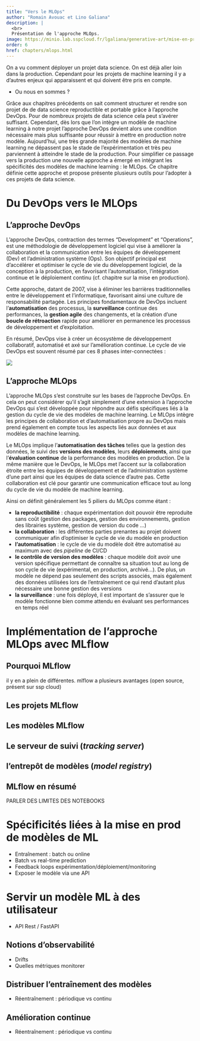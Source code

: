 ```yaml
---
title: "Vers le MLOps"
author: "Romain Avouac et Lino Galiana"
description: |
  <br>
  Présentation de l'approche MLOps.
image: https://minio.lab.sspcloud.fr/lgaliana/generative-art/mise-en-prod/army.png
order: 6
href: chapters/mlops.html
---
```



On a vu comment déployer un projet data science. On est déjà aller loin dans la production. Cependant pour les projets de machine learning il y a d'autres enjeux qui apparaissent et qui doivent être pris en compte.

- Ou nous en sommes ?

Grâce aux chapitres précédents on sait comment structurer et rendre son projet de de data science reproductible et portable grâce à l'approche DevOps. Pour de nombreux projets de data science cela peut s'avérer suffisant. Cependant, dès lors que l'on intègre un modèle de machine learning à notre projet l'approche DevOps devient alors une condition nécessaire mais plus suffisante pour réussir à mettre en production notre modèle. Aujourd'hui, une très grande majorité des modèles de machine learning ne dépassent pas le stade de l'expérimentation et très peu parviennent à atteindre le stade de la production. Pour simplifier ce passage vers la production une nouvelle approche a émergé en intégrant les spécificités des modèles de machine learning : le MLOps. Ce chapitre définie cette approche et propose présente plusieurs outils pour l'adopter à ces projets de data science.


# Du DevOps vers le MLOps

## L'approche DevOps


L'approche DevOps, contraction des termes "Development" et "Operations", est une méthodologie de développement logiciel qui vise à améliorer la collaboration et la communication entre les équipes de développement (Dev) et l'administration système (Ops). Son objectif principal est d'accélérer et optimiser le cycle de vie du développement logiciel, de la conception à la production, en favorisant l'automatisation, l'intégration continue et le déploiement continu (cf. chapitre sur la mise en production).

Cette approche, datant de 2007, vise à éliminer les barrières traditionnelles entre le développement et l'informatique, favorisant ainsi une culture de responsabilité partagée. Les principes fondamentaux de DevOps incluent l'**automatisation** des processus, la **surveillance** continue des performances, la **gestion agile** des changements, et la création d'une **boucle de rétroaction** rapide pour améliorer en permanence les processus de développement et d'exploitation.

En résumé, DevOps vise à créer un écosystème de développement collaboratif, automatisé et axé sur l'amélioration continue. Le cycle de vie DevOps est souvent résumé par ces 8 phases inter-connectées : 

![](/devops.png)

## L'approche MLOps 

L'approche MLOps s'est construite sur les bases de l'approche DevOps. En cela on peut considérer qu'il s'agit simplement d'une extension à l'approche DevOps qui s'est développée pour répondre aux défis spécifiques liés à la gestion du cycle de vie des modèles de machine learning. Le MLOps intègre les principes de collaboration et d'automatisation propre au DevOps mais prend également en compte tous les aspects liés aux données et aux modèles de machine learning. 

Le MLOps implique l'**automatisation des tâches** telles que la gestion des données, le suivi des **versions des modèles**, leurs **déploiements**, ainsi que l'**évaluation continue** de la performance des modèles en production. De la même manière que le DevOps, le MLOps met l'accent sur la collaboration étroite entre les équipes de développement et de l'administration système d'une part ainsi que les équipes de data science d'autre pas. Cette collaboration est clé pour garantir une communication efficace tout au long du cycle de vie du modèle de machine learning.

Ainsi on définit généralement les 5 piliers du MLOps comme étant :

  - **la reproductibilité** : chaque expérimentation doit pouvoir être reproduite sans coût (gestion des packages, gestion des environnements, gestion des librairies système, gestion de version du code ...)
  - **la collaboration** : les différentes parties prenantes au projet doivent communiquer afin d'optimiser le cycle de vie du modèle en production
  - **l'automatisation** : le cycle de vie du modèle doit être automatisé au maximum avec des *pipeline* de CI/CD
  - **le contrôle de version des modèles** : chaque modèle doit avoir une version spécifique permettant de connaître sa situation tout au long de son cycle de vie (expérimental, en production, archivé...). De plus, un modèle ne dépend pas seulement des scripts associés, mais également des données utilisées lors de l'entraînement ce qui rend d'autant plus nécessaire une bonne gestion des versions
  - **la surveillance** : une fois déployé, il est important de s'assurer que le modèle fonctionne bien comme attendu en évaluant ses performances en temps réel


# Implémentation de l'approche MLOps avec MLflow

## Pourquoi MLflow 

il y en a plein de différentes. mlflow a plusieurs avantages (open source, présent sur ssp cloud)

## Les projets MLflow

## Les modèles MLflow

## Le serveur de suivi (*tracking server*)

## l'entrepôt de modèles (*model registry*)

## MLflow en résumé

PARLER DES LIMITES DES NOTEBOOKS

# Spécificités liées à la mise en prod de modèles de ML

- Entraînement : batch ou online
- Batch vs real-time prediction 
- Feedback loops expérimentation/déploiement/monitoring
- Exposer le modèle via une API

# Servir un modèle ML à des utilisateur

- API Rest / FastAPI

## Notions d'observabilité

- Drifts
- Quelles métriques monitorer

## Distribuer l'entraînement des modèles

- Réentraînement : périodique vs continu

## Amélioration continue

- Réentraînement : périodique vs continu
